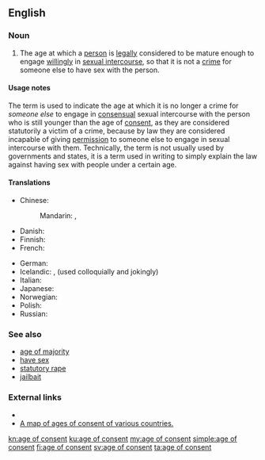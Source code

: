==English==

===Noun===
{{en-noun|head=[[age]] [[of]] [[consent]]|ages of consent}}

# {{context|legal|lang=en}} The age at which a [[person]] is [[legally]] considered to be mature enough to engage [[willingly]] in [[sexual intercourse]], so that it is not a [[crime]] for someone else to have sex with the person.

====Usage notes====
The term is used to indicate the age at which it is no longer a crime for ''someone else'' to engage in [[consensual]] sexual intercourse with the person who is still younger than the age of [[consent]], as they are considered statutorily a victim of a crime, because by law they are considered incapable of giving [[permission]] to someone else to engage in sexual intercourse with them. Technically, the term is not usually used by governments and states, it is a term used in writing to simply explain the law against having sex with people under a certain age. 

====Translations====
{{trans-top|an age at which one is legally mature enough to have sex}}
* Chinese:
*: Mandarin: {{t|cmn|同意年齡|sc=Hani}}, {{t|cmn|同意年龄|tr=tóngyì niánlíng|sc=Hani}}
* Danish: {{t|da|den seksuelle lavalder}}
* Finnish: {{t+|fi|suojaikäraja}}
* French: {{t+|fr|majorité sexuelle|f}}
{{trans-mid}}
* German: {{t|de|Schutzalter|n}}
* Icelandic: {{t|is|samræðisaldur|m}}, {{t|is|lögriðilsaldur|m}} (used colloquially and jokingly)
* Italian: {{t|it|età del consenso|f}}
* Japanese: {{t|ja|性的同意年齢|tr=せいてきどういねんれい, seiteki dōi nenrei|sc=Jpan}}
* Norwegian: {{t|no|seksuell lavalder|m}}
* Polish: {{t|pl|wiek przyzwolenia|m}}
* Russian: {{t|ru|[[возраст]] [[сексуальный|сексуального]] [[согласие|согласия]]|m|tr=vózrast sɛksuálʹnovo soglásija|sc=Cyrl}}
{{trans-bottom}}

===See also===
* [[age of majority]]
* [[have sex]]
* [[statutory rape]]
* [[jailbait]]

===External links===
* {{projectlink|wikipedia}}
* [[:File:Age of Consent - Global.svg|A map of ages of consent of various countries.]]

[[kn:age of consent]]
[[ku:age of consent]]
[[my:age of consent]]
[[simple:age of consent]]
[[fi:age of consent]]
[[sv:age of consent]]
[[ta:age of consent]]
